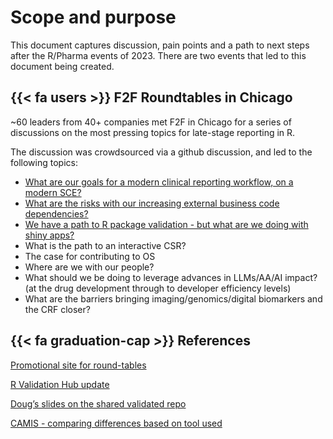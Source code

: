 # Scope and purpose {.unnumbered}

This document captures discussion, pain points and a path to next steps 
after the R/Pharma events of 2023. There are two events that led to 
this document being created.

::: {.callout-note icon=false}

## {{< fa users >}} F2F Roundtables in Chicago

~60 leaders from 40+ companies met F2F in Chicago for a series of
discussions on the most pressing topics for late-stage reporting in R. 

The discussion was crowdsourced via a github discussion, and led to the 
following topics:

- [What are our goals for a modern clinical reporting workflow, on a modern SCE?](/modern-sce.html)
- [What are the risks with our increasing external business code dependencies?](/os-dependencies.html)
- [We have a path to R package validation - but what are we doing with shiny apps?](/validate-shiny.html)
- What is the path to an interactive CSR?
- The case for contributing to OS
- Where are we with our people?
- What should we be doing to leverage advances in LLMs/AA/AI impact? (at the drug development through to developer efficiency levels)
- What are the barriers bringing imaging/genomics/digital biomarkers and the CRF closer?

:::

::: {.callout-note icon=false}

## {{< fa graduation-cap >}} References

[Promotional site for round-tables](https://rinpharma.github.io/positconf-roundtables-2023/)

[R Validation Hub update](https://pharmar.github.io/events-rpharma2023/)

[Doug's slides on the shared validated repo](https://pharmar.github.io/events-positconf2023/#/title-slide)

[CAMIS - comparing differences based on tool used](https://psiaims.github.io/CAMIS/)

:::
